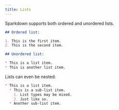 ```yaml
---
title: Lists
---
```


Sparkdown supports both ordered and unordered lists.

```md
## Ordered list:

1. This is the first item.
2. This is the second item.

## Unordered list:

* This is a list item.
* This is another list item.
```

Lists can even be nested:

```md
* This is a list item.
  * This is a sub-list item.
    1. List types may be mixed.
    2. Just like so.
  * Another sub-list item.
```
